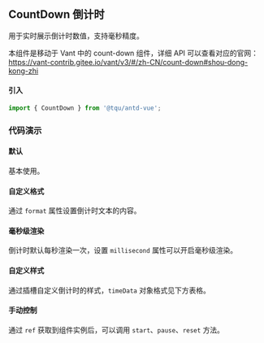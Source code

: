 
<style>{`
.colon {
  display: inline-block;
  margin: 0 4px;
  color: #ee0a24;
}
.block {
  display: inline-block;
  width: 22px;
  color: #fff;
  font-size: 12px;
  text-align: center;
  background-color: #ee0a24;
}

.play-wrapper{
  display: flex;
  margin-top: 20px;
}

.play-wrapper .play-item{
  width: 100px;
  display: flex;
  align-items: center;
  cursor: pointer;
}
.play-wrapper .play-item span {
  font-size: 16px;
  margin-left: 10px;
}

`}</style>

## CountDown 倒计时

用于实时展示倒计时数值，支持毫秒精度。

<div className="storybook-note">
  本组件是移动于 Vant 中的 count-down 组件，详细 API 可以查看对应的官网：
  <br />
  <a href="https://vant-contrib.gitee.io/vant/v3/#/zh-CN/count-down#shou-dong-kong-zhi">
    https://vant-contrib.gitee.io/vant/v3/#/zh-CN/count-down#shou-dong-kong-zhi
  </a>
</div>

#### 引入

```jsx
import { CountDown } from '@tqu/antd-vue';
```

### 代码演示

#### 默认

基本使用。

<Canvas>
  <Story id="组件-countdown--basic" />
</Canvas>

#### 自定义格式

通过 `format` 属性设置倒计时文本的内容。

<Canvas>
  <Story id="组件-countdown--diy" />
</Canvas>

#### 毫秒级渲染

倒计时默认每秒渲染一次，设置 `millisecond` 属性可以开启毫秒级渲染。

<Canvas>
  <Story id="组件-countdown--ms" />
</Canvas>

#### 自定义样式

通过插槽自定义倒计时的样式，`timeData` 对象格式见下方表格。

<Canvas>
  <Story id="组件-countdown--diy-style" />
</Canvas>

#### 手动控制

通过 `ref` 获取到组件实例后，可以调用 `start`、`pause`、`reset` 方法。

<Canvas>
  <Story id="组件-countdown--manual" />
</Canvas>
